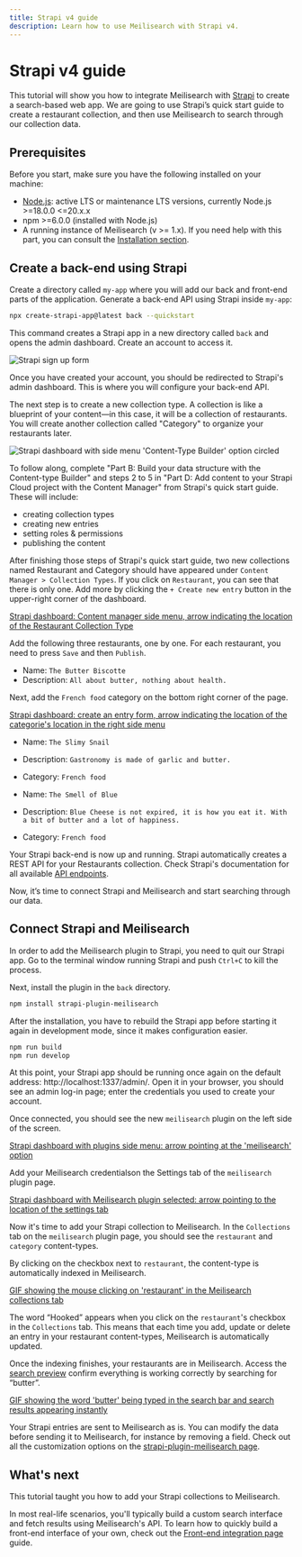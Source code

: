```yaml
---
title: Strapi v4 guide
description: Learn how to use Meilisearch with Strapi v4.
---
```


# Strapi v4 guide

This tutorial will show you how to integrate Meilisearch with [Strapi](https://strapi.io/) to create a search-based web app. We are going to use Strapi’s quick start guide to create a restaurant collection, and then use Meilisearch to search through our collection data.

## Prerequisites

Before you start, make sure you have the following installed on your machine:
- [Node.js](https://nodejs.org/): active LTS or maintenance LTS versions, currently Node.js >=18.0.0 <=20.x.x
- npm >=6.0.0 (installed with Node.js) 
- A running instance of Meilisearch (v >= 1.x). If you need help with this part, you can consult the [Installation section](/learn/getting_started/installation). 


## Create a back-end using Strapi

Create a directory called `my-app` where you will add our back and front-end parts of the application. Generate a back-end API using Strapi inside `my-app`:

```bash
npx create-strapi-app@latest back --quickstart
```

This command creates a Strapi app in a new directory called `back` and opens the admin dashboard. Create an account to access it.

![Strapi sign up form](https://raw.githubusercontent.com/meilisearch/documentation/main/assets/images/strapi-v4/strapi-signup.png)

Once you have created your account, you should be redirected to Strapi's admin dashboard. This is where you will configure your back-end API.


The next step is to create a new collection type. A collection is like a blueprint of your content—in this case, it will be a collection of restaurants. You will create another collection called "Category" to organize your restaurants later.

![Strapi dashboard with side menu 'Content-Type Builder' option circled](https://raw.githubusercontent.com/meilisearch/documentation/main/assets/images/strapi-v4/strapi-dashboard.png)

To follow along, complete "Part B:  Build your data structure with the Content-type Builder" and steps 2 to 5 in "Part D: Add content to your Strapi Cloud project with the Content Manager" from Strapi's quick start guide. These will include:

- creating collection types
- creating new entries
- setting roles & permissions
- publishing the content

After finishing those steps of Strapi's quick start guide, two new collections named Restaurant and Category should have appeared under `Content Manager > Collection Types`. If you click on `Restaurant`, you can see that there is only one. Add more by clicking the `+ Create new entry` button in the upper-right corner of the dashboard.

[Strapi dashboard: Content manager side menu, arrow indicating the location of the Restaurant Collection Type](https://raw.githubusercontent.com/meilisearch/documentation/main/assets/images/strapi-v4/strapi-restaurant-content-type.png)

Add the following three restaurants, one by one. For each restaurant, you need to press `Save` and then `Publish`.

- Name: `The Butter Biscotte` 
- Description: `All about butter, nothing about health.`

Next, add the `French food` category on the bottom right corner of the page.

[Strapi dashboard: create an entry form, arrow indicating the location of the categorie's location in the right side menu](https://raw.githubusercontent.com/meilisearch/documentation/main/assets/images/strapi-v4/strapi-add-category.png)

- Name: `The Slimy Snail` 
- Description: `Gastronomy is made of garlic and butter.` 
- Category: `French food`

- Name: `The Smell of Blue` 
- Description: `Blue Cheese is not expired, it is how you eat it. With a bit of butter and a lot of happiness.` 
- Category: `French food`


Your Strapi back-end is now up and running. Strapi automatically creates a REST API for your Restaurants collection. Check Strapi's documentation for all available [API endpoints](https://strapi.io/documentation/developer-docs/latest/developer-resources/content-api/content-api.html#api-endpoints).

Now, it’s time to connect Strapi and Meilisearch and start searching through our data.


## Connect Strapi and Meilisearch

In order to add the Meilisearch plugin to Strapi, you need to quit our Strapi app. Go to the terminal window running Strapi and push `Ctrl+C` to kill the process.

Next, install the plugin in the `back` directory.

```bash
npm install strapi-plugin-meilisearch
```

After the installation, you have to rebuild the Strapi app before starting it again in development mode, since it makes configuration easier.

```bash
npm run build
npm run develop
```

At this point, your Strapi app should be running once again on the default address: http://localhost:1337/admin/. Open it in your browser, you should see an admin log-in page; enter the credentials you used to create your account.

Once connected, you should see the new `meilisearch` plugin on the left side of the screen.

[Strapi dashboard with plugins side menu: arrow pointing at the 'meilisearch' option](https://raw.githubusercontent.com/meilisearch/documentation/main/assets/images/strapi-v4/strapi-meilisearch-plugin.png)

Add your Meilisearch credentialson the Settings tab of the `meilisearch` plugin page. 

[Strapi dashboard with Meilisearch plugin selected: arrow pointing to the location of the settings tab](https://raw.githubusercontent.com/meilisearch/documentation/main/assets/images/strapi-v4/strapi-meilisearch-credentials.png)

Now it's time to add your Strapi collection to Meilisearch. In the `Collections` tab on the `meilisearch` plugin page, you should see the `restaurant` and `category` content-types.

By clicking on the checkbox next to `restaurant`, the content-type is automatically indexed in Meilisearch.

[GIF showing the mouse clicking on 'restaurant' in the Meilisearch collections tab](https://raw.githubusercontent.com/meilisearch/documentation/main/assets/images/strapi-v4/add-collection-to-meilisearch.gif)

The word “Hooked” appears when you click on the `restaurant`'s checkbox in the `Collections` tab. This means that each time you add, update or delete an entry in your restaurant content-types, Meilisearch is automatically updated.

Once the indexing finishes, your restaurants are in Meilisearch. Access the [search preview](/learn/getting_started/search_preview) confirm everything is working correctly by searching for “butter”.

[GIF showing the word 'butter' being typed in the search bar and search results appearing instantly](https://raw.githubusercontent.com/meilisearch/documentation/main/assets/images/strapi-v4/strapi-search-preview.gif)

Your Strapi entries are sent to Meilisearch as is. You can modify the data before sending it to Meilisearch, for instance by removing a field. Check out all the customization options on the [strapi-plugin-meilisearch page](https://github.com/meilisearch/strapi-plugin-meilisearch/#-customization).

## What's next

This tutorial taught you how to add your Strapi collections to Meilisearch. 

In most real-life scenarios, you'll typically build a custom search interface and fetch results using Meilisearch's API. To learn how to quickly build a front-end interface of your own, check out the [Front-end integration page](https://www.meilisearch.com/docs/learn/front_end/front_end_integration) guide.




